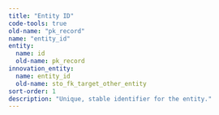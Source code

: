 ```yaml
---
title: "Entity ID"
code-tools: true
old-name: "pk_record"
name: "entity_id"
entity:
  name: id
  old-name: pk_record
innovation_entity:
  name: entity_id
  old-name: sto_fk_target_other_entity
sort-order: 1
description: "Unique, stable identifier for the entity."
---
```

